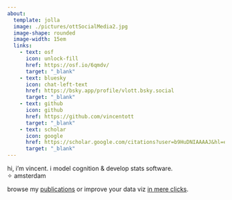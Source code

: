 ```yaml
---
about:
  template: jolla
  image: ./pictures/ottSocialMedia2.jpg
  image-shape: rounded
  image-width: 15em
  links:
    - text: osf
      icon: unlock-fill
      href: https://osf.io/6qmdv/
      target: "_blank"
    - text: bluesky
      icon: chat-left-text
      href: https://bsky.app/profile/vlott.bsky.social
      target: "_blank"
    - text: github
      icon: github
      href: https://github.com/vincentott
      target: "_blank"
    - text: scholar
      icon: google
      href: https://scholar.google.com/citations?user=b9HuDNIAAAAJ&hl=en
      target: "_blank"
---
```

hi, i'm vincent. i model cognition & develop stats software.  
✧ amsterdam   

browse my [publications](publications.qmd) or improve your data viz [in mere clicks](raincloudplots.qmd).